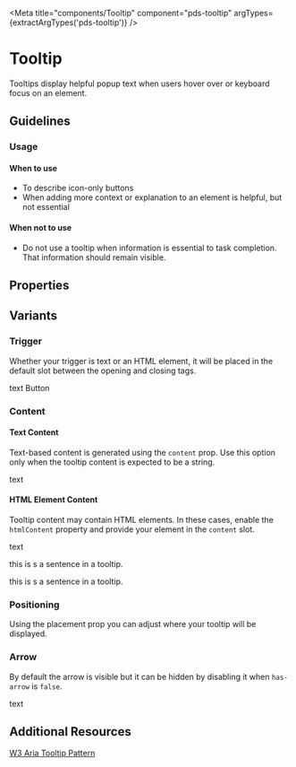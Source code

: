 


<Meta
  title="components/Tooltip"
  component="pds-tooltip"
  argTypes={extractArgTypes('pds-tooltip')}
/>

# Tooltip
Tooltips display helpful popup text when users hover over or keyboard focus on an element.

## Guidelines
### Usage
#### When to use
- To describe icon-only buttons
- When adding more context or explanation to an element is helpful, but not essential

#### When not to use
- Do not use a tooltip when information is essential to task completion.
That information should remain visible.

## Properties

<ArgsTable of="pds-tooltip" />

## Variants
### Trigger
Whether your trigger is text or an HTML element, it will be placed in the default slot between the opening and closing tags.

<Story story={stories.Default} />

<Canvas>
  <pds-tooltip content="this is tooltip content" has-arrow="true" placement="bottom-start">
    text
  </pds-tooltip>
  <pds-tooltip content="this is tooltip content" has-arrow="true" placement="right-start">
    <pds-button variant="secondary">Button</pds-button>
  </pds-tooltip>
</Canvas>

### Content
#### Text Content
Text-based content is generated using the `content` prop. Use this option only when the
tooltip content is expected to be a string.

<Canvas>
  <pds-tooltip content="this is tooltip content" has-arrow="true" placement="right">text</pds-tooltip>
</Canvas>

#### HTML Element Content
Tooltip content may contain HTML elements. In these cases,
enable the `htmlContent` property and provide your element in the `content` slot.

<Story story={stories.HTMLContent} />

<Canvas>
  <pds-tooltip has-arrow="true" placement="right">
    text
    <div slot="content">
      <p>this is s a sentence in a tooltip.</p>
      <p>this is s a sentence in a tooltip.</p>
    </div>
  </pds-tooltip>
</Canvas>

### Positioning
Using the placement prop you can adjust where your tooltip will be displayed.

<Story story={stories.Positioning} />

### Arrow
By default the arrow is visible but it can be hidden by disabling it when `has-arrow` is `false`.

<Story story={stories.NoArrow} />

<Canvas>
  <pds-tooltip content="this is tooltip content" has-arrow="false" placement="right">text</pds-tooltip>
</Canvas>

## Additional Resources

[W3 Aria Tooltip Pattern](https://www.w3.org/WAI/ARIA/apg/patterns/tooltip/)
